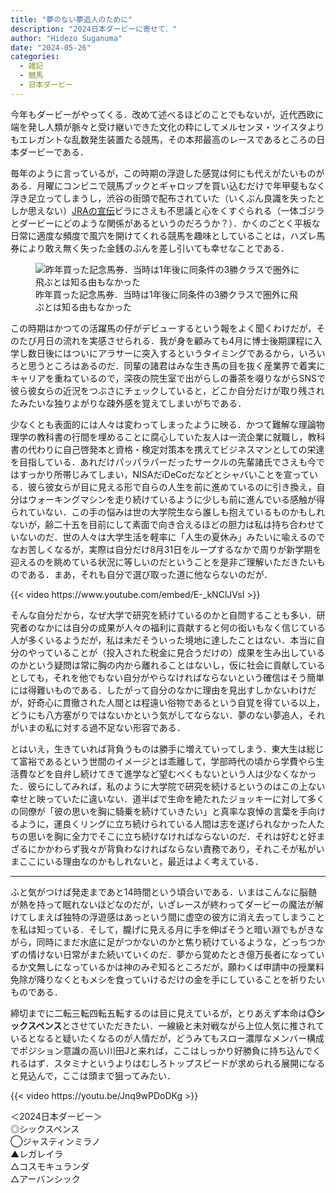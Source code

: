 ---
title: "夢のない夢追人のために"
description: "2024日本ダービーに寄せて．"
author: "Hidezo Suganuma"
date: "2024-05-26"
categories:
  - 雑記
  - 競馬
  - 日本ダービー
---

今年もダービーがやってくる．改めて述べるほどのことでもないが，近代西欧に端を発し人類が脈々と受け継いできた文化の粋にしてメルセンヌ・ツイスタよりもエレガントな乱数発生装置たる競馬，その本邦最高のレースであるところの日本ダービーである．

毎年のように言っているが，この時期の浮遊した感覚は何にも代えがたいものがある．月曜にコンビニで競馬ブックとギャロップを買い込むだけで年甲斐もなく浮き足立ってしまうし，渋谷の街頭で配布されていた（いくぶん良識を失ったとしか思えない）[JRAの宣伝](https://jra-fun.jp/yasugodzilla/)ビラにさえも不思議と心をくすぐられる（一体ゴジラとダービーにどのような関係があるというのだろうか？）．かくのごとく平板な日常に適度な頻度で風穴を開けてくれる競馬を趣味としていることは，ハズレ馬券により敢え無く失った金銭のぶんを差し引いても幸せなことである．

![昨年買った記念馬券．当時は1年後に同条件の3勝クラスで圏外に飛ぶとは知る由もなかった](fig1.jpg)

この時期はかつての活躍馬の仔がデビューするという報をよく聞くわけだが，そのたび月日の流れを実感させられる．我が身を顧みても4月に博士後期課程に入学し数日後にはついにアラサーに突入するというタイミングであるから，いろいろと思うところはあるのだ．同輩の諸君はみな生き馬の目を抜く産業界で着実にキャリアを重ねているので，深夜の院生室で出がらしの番茶を啜りながらSNSで彼ら彼女らの近況をつぶさにチェックしていると，どこか自分だけが取り残されたみたいな独りよがりな疎外感を覚えてしまいがちである．

少なくとも表面的には人々は変わってしまったように映る．かつて難解な理論物理学の教科書の行間を埋めることに腐心していた友人は一流企業に就職し，教科書の代わりに自己啓発本と資格・検定対策本を携えてビジネスマンとしての栄達を目指している．あれだけパッパラパーだったサークルの先輩諸氏でさえも今ではすっかり所帯じみてしまい，NISAだiDeCoだなどとシャバいことを宣っている．彼ら彼女らが目に見える形で自らの人生を前に進めているのに引き換え，自分はウォーキングマシンを走り続けているように少しも前に進んでいる感触が得られていない．この手の悩みは世の大学院生なら誰しも抱えているものかもしれないが，齢二十五を目前にして素面で向き合えるほどの胆力は私は持ち合わせていないのだ．世の人々は大学生活を軽率に「人生の夏休み」みたいに喩えるのでなお苦しくなるが，実際は自分だけ8月31日をループするなかで周りが新学期を迎えるのを眺めている状況に等しいのだということを是非ご理解いただきたいものである．まあ，それも自分で選び取った道に他ならないのだが．

{{< video https://www.youtube.com/embed/E-_kNClJVsI >}}

そんな自分だから，なぜ大学で研究を続けているのかと自問することも多い．研究者のなかには自分の成果が人々の福利に貢献すると何の衒いもなく信じている人が多くいるようだが，私は未だそういった境地に達したことはない．本当に自分のやっていることが（投入された税金に見合うだけの）成果を生み出しているのかという疑問は常に胸の内から離れることはないし，仮に社会に貢献しているとしても，それを他でもない自分がやらなければならないという確信はそう簡単には得難いものである．したがって自分のなかに理由を見出すしかないわけだが，好奇心に貫徹された人間とは程遠い俗物であるという自覚を得ている以上，どうにも八方塞がりではないかという気がしてならない．夢のない夢追人，それがいまの私に対する過不足ない形容である．

とはいえ，生きていれば背負うものは勝手に増えていってしまう．東大生は総じて富裕であるという世間のイメージとは乖離して，学部時代の頃から学費やら生活費などを自弁し続けてきて進学など望むべくもないという人は少なくなかった．彼らにしてみれば，私のように大学院で研究を続けるというのはこの上ない幸せと映っていたに違いない．道半ばで生命を絶たれたジョッキーに対して多くの同僚が「彼の思いを胸に騎乗を続けていきたい」と真率な哀悼の言葉を手向けるように，運良くリングに立ち続けられている人間は志を遂げられなかった人たちの思いを胸に全力でそこに立ち続けなければならないのだ．それは好むと好まざるにかかわらず我々が背負わなければならない責務であり，それこそが私がいまここにいる理由なのかもしれないと，最近はよく考えている．

---

ふと気がつけば発走まであと14時間という頃合いである．いまはこんなに脳髄が熱を持って眠れないほどなのだが，いざレースが終わってダービーの魔法が解けてしまえば独特の浮遊感はあっという間に虚空の彼方に消え去ってしまうことを私は知っている．そして，朧げに見える月に手を伸ばそうと暗い淵でもがきながら，同時にまだ水底に足がつかないのかと焦り続けているような，どっちつかずの情けない日常がまた続いていくのだ．夢から覚めたとき億万長者になっているか文無しになっているかは神のみぞ知るところだが，願わくば申請中の授業料免除が降りなくともメシを食っていけるだけの金を手にしていることを祈りたいものである．

締切までに二転三転四転五転するのは目に見えているが，とりあえず本命は**◎シックスペンス**とさせていただきたい．一線級と未対戦ながら上位人気に推されているとなると疑いたくなるのが人情だが，どうみてもスロー濃厚なメンバー構成でポジション意識の高い川田Jと来れば，ここはしっかり好勝負に持ち込んでくれるはず．スタミナというよりはむしろトップスピードが求められる展開になると見込んで，ここは頭まで狙ってみたい．

{{< video https://youtu.be/Jnq9wPDoDKg >}}

＜2024日本ダービー＞<br>
◎シックスペンス<br>
◯ジャスティンミラノ<br>
▲レガレイラ<br>
△コスモキュランダ<br>
△アーバンシック<br>
